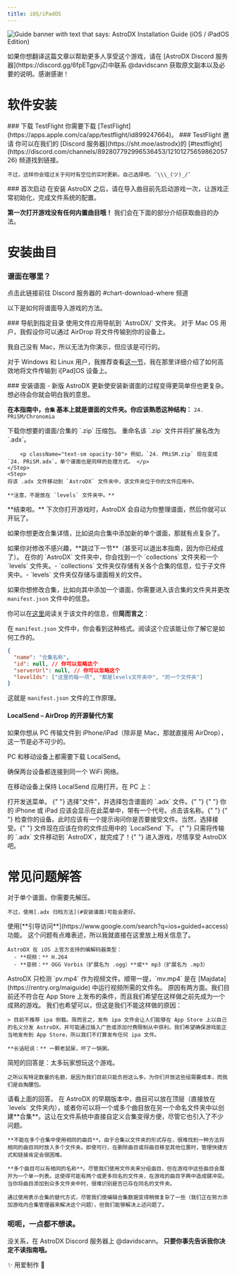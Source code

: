 ```yaml
---
title: iOS/iPadOS
---
```



![Guide banner with text that says: AstroDX Installation Guide (iOS / iPadOS Edition)](content/media/adx_iosguide.webp)

<Callout title="我们需要翻译者！" type="info">
  如果你想翻译这篇文章以帮助更多人享受这个游戏，请在 [AstroDX Discord
  服务器](https://discord.gg/6fpETgpvjZ)中联系 @davidscann 获取原文副本以及必要的说明。感谢感谢！
</Callout>

# 软件安装

<Steps>

<Step>
  ### 下载 TestFlight
  你需要下载 [TestFlight](https://apps.apple.com/ca/app/testflight/id899247664)。
</Step>

<Step>
### TestFlight 邀请
你可以在我们的 [Discord 服务器](https://sht.moe/astrodx)的 [#testflight](https://discord.com/channels/892807792996536453/1210127565986205726) 频道找到链接。
<Accordions>
<Accordion title="如果你懒得去找，这里已经准备好了。">
    <Cards>
    <Card
    href="https://testflight.apple.com/join/rACTLjPL"
    title="A组"
    >
    </Card>
    <Card
    href="https://testflight.apple.com/join/ocj3yptn"
    title="B组"
    >
    </Card>
    <Card
    href="https://testflight.apple.com/join/CuMxZE2M"
    title="C组"
    >
    </Card>
    <Card
    href="https://testflight.apple.com/join/T6qKfV6f"
    title="D组"
    >
    </Card>
    <Card
    href="https://testflight.apple.com/join/sMm1MCYc"
    title="E组"
    >
    </Card>
    </Cards>

    不过，这样你会错过关于何时有空位的实时更新。自己选择吧。¯\\\_(ツ)_/¯

</Accordion>
</Accordions>
</Step>
<Step>
### 首次启动
在安装 AstroDX 之后，请在导入曲目前先启动游戏一次，让游戏正常初始化，完成文件系统的配置。
</Step>
</Steps>

**第一次打开游戏没有任何内置曲目哦！** 我们会在下面的部分介绍获取曲目的办法。

# 安装曲目

### 谱面在哪里？

<Cards>
  <Card
    title="谱面在哪里？"
    href="https://discord.com/channels/892807792996536453/1081048213185900584"
  >
    点击此链接前往 Discord 服务器的 #chart-download-where 频道
  </Card>
</Cards>

以下是如何将谱面导入游戏的方法。

<Steps>
<Step>
### 导航到指定目录
使用文件应用导航到 `AstroDX/` 文件夹。
<Callout
title="你是在电脑上下载的谱面吗？"
>
对于 Mac OS 用户，我假设你可以通过 AirDrop 将文件传输到你的设备上。

我自己没有 Mac，所以无法为你演示，但应该是可行的。

对于 Windows 和 Linux 用户，我推荐查看[这一节](#localsend--airdrop的开源替代方案)，我在那里详细介绍了如何高效地将文件传输到 i[Pad]OS 设备上。
</Callout>

</Step>
<Step>
### 安装谱面
- 新版 AstroDX 更新使安装新谱面的过程变得更简单但也更复杂。想必待会你就会明白我的意思。

**在本指南中，`合集` 基本上就是谱面的文件夹。你应该熟悉这种结构：** `24. PRiSM/Chronomia`

<Accordions>
<Accordion
title="以下是安装新谱面和合集的方法：">
    <Steps>
    <Step>
    下载你想要的谱面/合集的 `.zip` 压缩包。
    </Step>
    <Step>
    重命名该 `.zip` 文件并将扩展名改为 `.adx`。

        <p className="text-sm opacity-50"> 例如，`24. PRiSM.zip` 现在变成 `24. PRiSM.adx`。单个谱面也是同样的处理方式。 </p>
    </Step>
    <Step>
    将该 .adx 文件移动到 `AstroDX` 文件夹中，该文件夹位于你的文件应用中。

    **注意，不是放在 `levels` 文件夹中。**

</Step>
</Steps>
</Accordion>
</Accordions>
**结束啦。** 下次你打开游戏时，AstroDX 会自动为你整理谱面，然后你就可以开玩了。
</Step>
</Steps>

如果你想更改合集详情，比如说向合集中添加新的单个谱面，那就有点复杂了。

<Callout title="你想进一步修改你的合集吗？">
  如果你对修改不感兴趣，**跳过下一节**（甚至可以退出本指南，因为你已经成了）。
</Callout>
在你的 `AstroDX` 文件夹中，你会找到一个 `collections` 文件夹和一个 `levels`
文件夹。- `collections` 文件夹仅存储有关各个合集的信息，位于子文件夹中。- `levels` 文件夹仅存储与谱面相关的文件。

如果你想修改合集，比如向其中添加一个谱面，你需要进入该合集的文件夹并更改 `manifest.json` 文件中的信息。

你可以在[这里](https://astrodx.notion.site/Collection-Manifest-Details-8f966de6971748e0ac01c0a0a6054594)阅读关于该文件的信息，但**简而言之**：

在 `manifest.json` 文件中，你会看到这种格式。阅读这个应该能让你了解它是如何工作的。

```json
{
  "name": "合集名称",
  "id": null, // 你可以忽略这个
  "serverUrl": null, // 你可以忽略这个
  "levelIds": ["这里的每一项", "都是levels文件夹中", "的一个文件夹"]
}
```

这就是 `manifest.json` 文件的工作原理。

#### LocalSend – AirDrop 的开源替代方案

如果你想从 PC 传输文件到 iPhone/iPad（除非是 Mac，那就直接用 AirDrop），这一节是必不可少的。

PC 和移动设备上都需要下载 LocalSend。

<Cards>
  <Card
    title="App Store"
    href="https://apps.apple.com/cn/app/localsend/id1661733229"
  ></Card>
  <Card
    title="PC 端下载官方网站"
    href="https://localsend.org/"
  ></Card>
</Cards>
确保两台设备都连接到同一个 WiFi 网络。

在移动设备上保持 LocalSend 应用打开。在 PC 上：

<Steps>
  <Step> 打开发送菜单。 </Step>
  <Step>
    {" "}
    选择"文件"，并选择包含谱面的 `.adx` 文件。{" "}
  </Step>
  <Step>
    {" "}
    你的 iPhone 或 iPad 应该会显示在此菜单中，带有一个代号。点击该名称。{" "}
  </Step>
  <Step>
    {" "}
    检查你的设备。此时应该有一个提示询问你是否要接受文件。当然，选择接受。{" "}
  </Step>
  <Step> 文件现在应该在你的文件应用中的 `LocalSend` 下。 </Step>
  <Step>
    {" "}
    只需将传输的 `.adx` 文件移动到 `AstroDX`，就完成了！{" "}
  </Step>
</Steps>
进入游戏，尽情享受 AstroDX 吧。

# 常见问题解答

<Accordions>
  <Accordion title="我已经把 .rar/.zip 文件放入了 `/levels` 文件夹，但还是跑不出曲目！">
    对于单个谱面，你需要先解压。

    不过，使用[.adx 归档方法](#安装谱面)可能会更好。
  </Accordion>

  <Accordion title="有没有办法在玩音游时关闭手机通知？我总是不小心滑到。">
    使用[**引导访问**](https://www.google.com/search?q=ios+guided+access)功能。
  </Accordion>

  <Accordion title="关于文件兼容性的信息">
    这个问题有点难表述，所以我就直接在这里放上相关信息了。

    AstroDX 在 iOS 上官方支持的编解码器类型：
      - **视频：** H.264
      - **音频：** OGG Vorbis（扩展名为 .ogg）**或** mp3（扩展名为 .mp3）
  </Accordion>

  <Accordion title="我已经把 mv.mp4（或 bg.mp4）文件放入了文件夹，但视频没在播放！">
    AstroDX 只检测 `pv.mp4` 作为视频文件。顺带一提，`mv.mp4` 是在 [Majdata](https://rentry.org/maiguide) 中运行视频所需的文件名。
  </Accordion>

  <Accordion title="为什么 AstroDX 不在 App Store 上？">
    原因有两方面。我们目前还不符合在 App Store 上发布的条件，而且我们希望在这样做之前先成为一个成熟的游戏。
  </Accordion>

  <Accordion title="可以发布 .ipa 文件让我们自行侧载吗？">
    我们也希望可以，但这是我们不能这样做的原因：

    > 目前不推荐 ipa 侧载。简而言之，发布 ipa 文件会让人们能够在 App Store 上以自己的名义分发 AstroDX，并可能通过插入广告或添加付费限制从中获利。我们希望确保游戏能正当地发布到 App Store，所以我们不打算发布任何 ipa 文件。

    **长话短说：** 一颗老鼠屎，坏了一锅粥。
  </Accordion>

  <Accordion title="为什么 TestFlight 经常满员？我什么时候才能玩到？">
    简短的回答是：太多玩家想玩这个游戏。

    之所以有特定数量的名额，是因为我们目前只能负担这么多。为你们开放这些组需要成本，而我们是自掏腰包。
  </Accordion>
  
  <Accordion title="如果名额这么快就用完了，为什么不多开几个组？为什么不开 E 组、F 组等等？">
    请看上面的回答。
  </Accordion>

  <Accordion title="[2.0 Beta] 为什么我们要改变歌曲存储布局？">
    在 AstroDX 的早期版本中，曲目可以放在顶层（直接放在 `levels` 文件夹内），或者你可以将一个或多个曲目放在另一个命名文件夹中以创建**合集**。这让在文件系统中直接自定义合集变得方便，尽管它也引入了不少问题。

    **不能在多个合集中使用相同的曲目**。由于合集以文件夹的形式存在，很难找到一种方法将相同的曲目同时放入多个文件夹。即使可行，在删除曲目或将曲目移至其他位置时，管理快捷方式和链接肯定会很困难。

    **多个曲目可以有相同的名称**。尽管我们使用文件夹来分组曲目，但在游戏中这些曲目会展开为一个单一列表。这使得可能有两个或更多同名的文件夹，在游戏的曲目字典中造成键冲突。当你将曲目添加到众多文件夹中时，很难识别是否已存在同名的文件夹。

    通过使用表示合集的替代方式，尽管我们使编辑合集数据变得稍微复杂了一些（我们正在努力添加游戏内合集管理器来解决这个问题），但我们能够解决上述问题了。
  </Accordion>
</Accordions>

### **呃呃，一点都不想读。**

没关系，在 AstroDX Discord 服务器上 @davidscann。
**只要你事先告诉我你决定不读指南哦。**

<p className="font-serif text-center italic text-xl"> ✨ 用爱制作 💖 </p>